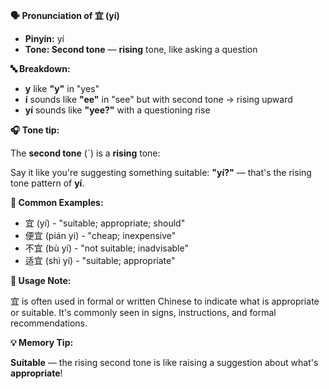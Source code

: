 **🗣️ Pronunciation of 宜 (yí)**

- **Pinyin:** yí
- **Tone: Second tone** — **rising** tone, like asking a question

**🔤 Breakdown:**

- **y** like **"y"** in "yes"
- **í** sounds like **"ee"** in "see" but with second tone → rising upward
- **yí** sounds like **"yee?"** with a questioning rise

**🎧 Tone tip:**

The **second tone** (ˊ) is a **rising** tone:

Say it like you're suggesting something suitable: **"yí?"** — that's the rising tone pattern of
**yí**.

**📝 Common Examples:**

- 宜 (yí) - "suitable; appropriate; should"
- 便宜 (pián yi) - "cheap; inexpensive"
- 不宜 (bù yí) - "not suitable; inadvisable"
- 适宜 (shì yí) - "suitable; appropriate"

**📍 Usage Note:**

宜 is often used in formal or written Chinese to indicate what is appropriate or suitable. It's
commonly seen in signs, instructions, and formal recommendations.

**💡 Memory Tip:**

**Suitable** — the rising second tone is like raising a suggestion about what's **appropriate**!
